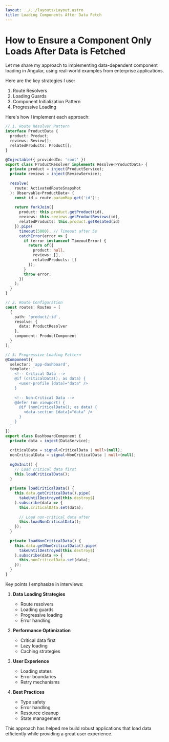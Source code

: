 ```yaml
---
layout: ../../layouts/Layout.astro
title: Loading Components After Data Fetch
---
```


# How to Ensure a Component Only Loads After Data is Fetched

Let me share my approach to implementing data-dependent component loading in Angular, using real-world examples from enterprise applications.

Here are the key strategies I use:

1. Route Resolvers
2. Loading Guards
3. Component Initialization Pattern
4. Progressive Loading

Here's how I implement each approach:

```typescript
// 1. Route Resolver Pattern
interface ProductData {
  product: Product;
  reviews: Review[];
  relatedProducts: Product[];
}

@Injectable({ providedIn: 'root' })
export class ProductResolver implements Resolve<ProductData> {
  private product = inject(ProductService);
  private reviews = inject(ReviewService);
  
  resolve(
    route: ActivatedRouteSnapshot
  ): Observable<ProductData> {
    const id = route.paramMap.get('id')!;
    
    return forkJoin({
      product: this.product.getProduct(id),
      reviews: this.reviews.getProductReviews(id),
      relatedProducts: this.product.getRelated(id)
    }).pipe(
      timeout(5000), // Timeout after 5s
      catchError(error => {
        if (error instanceof TimeoutError) {
          return of({
            product: null,
            reviews: [],
            relatedProducts: []
          });
        }
        throw error;
      })
    );
  }
}

// 2. Route Configuration
const routes: Routes = [
  {
    path: 'product/:id',
    resolve: {
      data: ProductResolver
    },
    component: ProductComponent
  }
];

// 3. Progressive Loading Pattern
@Component({
  selector: 'app-dashboard',
  template: `
    <!-- Critical Data -->
    @if (criticalData(); as data) {
      <user-profile [data]="data" />
    }
    
    <!-- Non-Critical Data -->
    @defer (on viewport) {
      @if (nonCriticalData(); as data) {
        <data-section [data]="data" />
      }
    }
  `
})
export class DashboardComponent {
  private data = inject(DataService);
  
  criticalData = signal<CriticalData | null>(null);
  nonCriticalData = signal<NonCriticalData | null>(null);
  
  ngOnInit() {
    // Load critical data first
    this.loadCriticalData();
  }
  
  private loadCriticalData() {
    this.data.getCriticalData().pipe(
      takeUntilDestroyed(this.destroy$)
    ).subscribe(data => {
      this.criticalData.set(data);
      
      // Load non-critical data after
      this.loadNonCriticalData();
    });
  }
  
  private loadNonCriticalData() {
    this.data.getNonCriticalData().pipe(
      takeUntilDestroyed(this.destroy$)
    ).subscribe(data => {
      this.nonCriticalData.set(data);
    });
  }
}

```

Key points I emphasize in interviews:

1. **Data Loading Strategies**
   - Route resolvers
   - Loading guards
   - Progressive loading
   - Error handling

2. **Performance Optimization**
   - Critical data first
   - Lazy loading
   - Caching strategies

3. **User Experience**
   - Loading states
   - Error boundaries
   - Retry mechanisms

4. **Best Practices**
   - Type safety
   - Error handling
   - Resource cleanup
   - State management

This approach has helped me build robust applications that load data efficiently while providing a great user experience.
